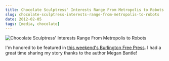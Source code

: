 ```yaml
---
title: Chocolate Sculptress' Interests Range From Metropolis to Robots
slug: chocolate-sculptress-interests-range-from-metropolis-to-robots
date: 2012-02-05
tags: [media, chocolate]
---
```



<Image src="/src/assets/chocolate-facade.jpg" alt="Chocolate Sculptress' Interests Range From Metropolis to Robots" width={640} height={400} />

I'm honored to be featured in [this weekend's Burlington Free Press](http://www.burlingtonfreepress.com/article/20120205/ARTS04/120203025/Chocolate-sculptress-inspirations-range-from-Metropolis-robots). I had a great time sharing my story thanks to the author Megan Bantle!
